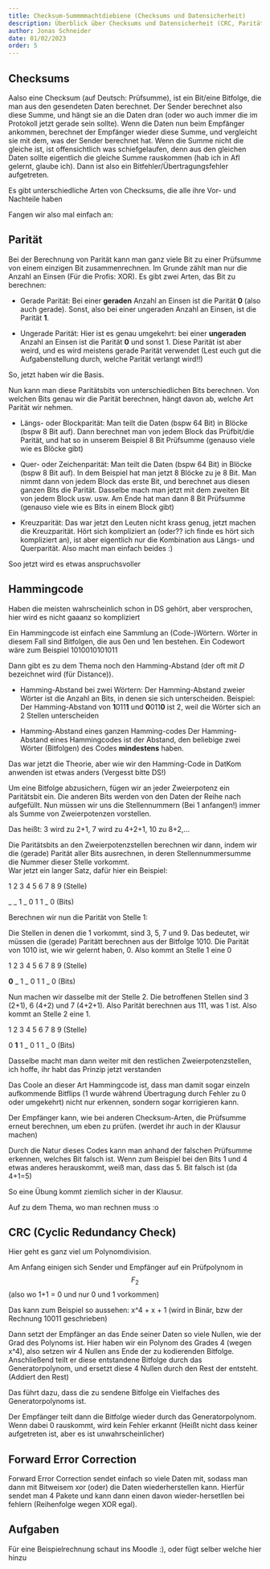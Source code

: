 ```yaml
---
title: Checksum-Summmmachtdiebiene (Checksums und Datensicherheit)
description: Überblick über Checksums und Datensicherheit (CRC, Parität, Hammingcode)
author: Jonas Schneider
date: 01/02/2023
order: 5
---
```

## Checksums 
Aalso eine Checksum (auf Deutsch: Prüfsumme), ist ein Bit/eine Bitfolge, die man aus den gesendeten Daten berechnet.
Der Sender berechnet also diese Summe, und hängt sie an die Daten dran (oder wo auch immer die im Protokoll jetzt gerade sein sollte).
Wenn die Daten nun beim Empfänger ankommen, berechnet der Empfänger wieder diese Summe, und vergleicht sie mit dem, was der Sender berechnet hat.
Wenn die Summe nicht die gleiche ist, ist offensichtlich was schiefgelaufen, denn aus den gleichen Daten sollte eigentlich die gleiche Summe rauskommen (hab ich in AfI gelernt, glaube ich).
Dann ist also ein Bitfehler/Übertragungsfehler aufgetreten. 

Es gibt unterschiedliche Arten von Checksums, die alle ihre Vor- und Nachteile haben

Fangen wir also mal einfach an:

## **Parität**
Bei der Berechnung von Parität kann man ganz viele Bit zu einer Prüfsumme von einem einzigen Bit zusammenrechnen.
Im Grunde zählt man nur die Anzahl an Einsen (Für die Profis: XOR).
Es gibt zwei Arten, das Bit zu berechnen:

- Gerade Parität:
  Bei einer **geraden** Anzahl an Einsen ist die Parität **0** (also auch gerade).
  Sonst, also bei einer ungeraden Anzahl an Einsen, ist die Parität **1**.

- Ungerade Parität:
  Hier ist es genau umgekehrt: bei einer **ungeraden** Anzahl an Einsen ist die Parität **0** und sonst 1.
  Diese Parität ist aber weird, und es wird meistens gerade Parität verwendet (Lest euch gut die Aufgabenstellung durch, welche Parität verlangt wird!!)

So, jetzt haben wir die Basis.

Nun kann man diese Paritätsbits von unterschiedlichen Bits berechnen. 
Von welchen Bits genau wir die Parität berechnen, hängt davon ab, welche Art Parität wir nehmen.

- Längs- oder Blockparität:
  Man teilt die Daten (bspw 64 Bit) in Blöcke (bspw 8 Bit auf). Dann berechnet man von jedem Block das Prüfbit/die Parität, und hat so in unserem Beispiel 8 Bit Prüfsumme (genauso viele wie es Blöcke gibt)

- Quer- oder Zeichenparität:
  Man teilt die Daten (bspw 64 Bit) in Blöcke (bspw 8 Bit auf). In dem Beispiel hat man jetzt 8 Blöcke zu je 8 Bit.
  Man nimmt dann von jedem Block das erste Bit, und berechnet aus diesen ganzen Bits die Parität. Dasselbe mach man jetzt mit dem zweiten Bit von jedem Block usw. usw.
  Am Ende hat man dann 8 Bit Prüfsumme (genauso viele wie es Bits in einem Block gibt)

- Kreuzparität:
  Das war jetzt den Leuten nicht krass genug, jetzt machen die Kreuzparität. Hört sich kompliziert an (oder?? ich finde es hört sich kompliziert an), ist aber eigentlich nur die Kombination aus Längs- und Querparität.
  Also macht man einfach beides :)

Soo jetzt wird es etwas anspruchsvoller

## **Hammingcode**
Haben die meisten wahrscheinlich schon in DS gehört, aber versprochen, hier wird es nicht gaaanz so kompliziert

Ein Hammingcode ist einfach eine Sammlung an (Code-)Wörtern. Wörter in diesem Fall sind Bitfolgen, die aus 0en und 1en bestehen.
Ein Codewort wäre zum Beispiel 1010010101011

Dann gibt es zu dem Thema noch den Hamming-Abstand (der oft mit $D$ bezeichnet wird (für Distance)).

- Hamming-Abstand bei zwei Wörtern:
  Der Hamming-Abstand zweier Wörter ist die Anzahl an Bits, in denen sie sich unterscheiden.
  Beispiel: Der Hamming-Abstand von **1**011**1** und **0**011**0** ist 2, weil die Wörter sich an 2 Stellen unterscheiden

- Hamming-Abstand eines ganzen Hamming-codes
  Der Hamming-Abstand eines Hammingcodes ist der Abstand, den beliebige zwei Wörter (Bitfolgen) des Codes **mindestens** haben.

Das war jetzt die Theorie, aber wie wir den Hamming-Code in DatKom anwenden ist etwas anders (Vergesst bitte DS!)

Um eine Bitfolge abzusichern, fügen wir an jeder Zweierpotenz ein Paritätsbit ein.
Die anderen Bits werden von den Daten der Reihe nach aufgefüllt. Nun müssen wir uns die Stellennummern (Bei 1 anfangen!) immer als Summe von Zweierpotenzen vorstellen.

Das heißt: 3 wird zu 2+1, 7 wird zu 4+2+1, 10 zu 8+2,...

Die Paritätsbits an den Zweierpotenzstellen berechnen wir dann, indem wir die (gerade) Parität aller Bits ausrechnen, in deren Stellennummersumme die Nummer dieser Stelle vorkommt.\
War jetzt ein langer Satz, dafür hier ein Beispiel:

1 2 3 4 5 6 7 8 9 (Stelle)

_ _ 1 _ 0 1 1 _ 0 (Bits)

Berechnen wir nun die Parität von Stelle 1:

Die Stellen in denen die 1 vorkommt, sind 3, 5, 7 und 9. Das bedeutet, wir müssen die (gerade) Paritätt berechnen aus der Bitfolge 1010.
Die Parität von 1010 ist, wie wir gelernt haben, 0. Also kommt an Stelle 1 eine 0

1 2 3 4 5 6 7 8 9 (Stelle)

**0** _ 1 _ 0 1 1 _ 0 (Bits)

Nun machen wir dasselbe mit der Stelle 2. Die betroffenen Stellen sind 3 (2+1), 6 (4+2) und 7 (4+2+1). 
Also Parität berechnen aus 111, was 1 ist. Also kommt an Stelle 2 eine 1.

1 2 3 4 5 6 7 8 9 (Stelle)

0 **1** 1 _ 0 1 1 _ 0 (Bits)

Dasselbe macht man dann weiter mit den restlichen Zweierpotenzstellen, ich hoffe, ihr habt das Prinzip jetzt verstanden

Das Coole an dieser Art Hammingcode ist, dass man damit sogar einzeln aufkommende Bitflips (1 wurde während Übertragung durch Fehler zu 0 oder umgekehrt) nicht nur erkennen, sondern sogar korrigieren kann.

Der Empfänger kann, wie bei anderen Checksum-Arten, die Prüfsumme erneut berechnen, um eben zu prüfen. (werdet ihr auch in der Klausur machen)

Durch die Natur dieses Codes kann man anhand der falschen Prüfsumme erkennen, welches Bit falsch ist. Wenn zum Beispiel bei den Bits 1 und 4 etwas anderes herauskommt, weiß man, dass das 5. Bit falsch ist (da 4+1=5)

So eine Übung kommt ziemlich sicher in der Klausur.

Auf zu dem Thema, wo man rechnen muss :o

## **CRC (Cyclic Redundancy Check)**

Hier geht es ganz viel um Polynomdivision. 

Am Anfang einigen sich Sender und Empfänger auf ein Prüfpolynom in $$F_2$$ (also wo 1+1 = 0 und nur 0 und 1 vorkommen)

Das kann zum Beispiel so aussehen: x^4 + x + 1 (wird in Binär, bzw der Rechnung 10011 geschrieben)

Dann setzt der Empfänger an das Ende seiner Daten so viele Nullen, wie der Grad des Polynoms ist.
Hier haben wir ein Polynom des Grades 4 (wegen x^4), also setzen wir 4 Nullen ans Ende der zu kodierenden Bitfolge.
Anschließend teilt er diese entstandene Bitfolge durch das Generatorpolynom, und ersetzt diese 4 Nullen durch den Rest der entsteht. (Addiert den Rest)

Das führt dazu, dass die zu sendene Bitfolge ein Vielfaches des Generatorpolynoms ist.

Der Empfänger teilt dann die Bitfolge wieder durch das Generatorpolynom. Wenn dabei 0 rauskommt, wird kein Fehler erkannt (Heißt nicht dass keiner aufgetreten ist, aber es ist unwahrscheinlicher)

## Forward Error Correction

Forward Error Correction sendet einfach so viele Daten mit, sodass man dann mit Bitweisem xor (oder) die Daten wiederherstellen kann.
Hierfür sendet man 4 Pakete und kann dann einen davon wieder-hersetllen bei fehlern (Reihenfolge wegen XOR egal). 

## Aufgaben 

Für eine Beispielrechnung schaut ins Moodle :), oder fügt selber welche hier hinzu